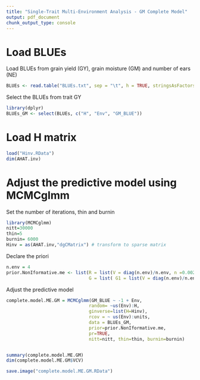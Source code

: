 ---
title: "Single-Trait Multi-Environment Analysis - GM Complete Model"
output: pdf_document
chunk_output_type: console
---
# Load BLUEs


Load BLUEs from grain yield (GY), grain moisture (GM) and number of ears (NE)

```{r eval=FALSE, message=FALSE}
BLUEs <- read.table("BLUEs.txt", sep = "\t", h = TRUE, stringsAsFactors = F)
```

Select the BLUEs from trait GY 

```{r eval=FALSE, message=FALSE}
library(dplyr)
BLUEs_GM <- select(BLUEs, c("H", "Env", "GM_BLUE"))
```


# Load H matrix

```{r eval=FALSE, message=FALSE}
load("Hinv.RData")
dim(AHAT.inv)
```


# Adjust the predictive model using MCMCglmm


Set the number of iterations, thin and burnin

```{r eval=FALSE, message=FALSE}
library(MCMCglmm)
nitt=30000
thin=5
burnin= 6000
Hinv = as(AHAT.inv,"dgCMatrix") # transform to sparse matrix
```

Declare the priori

```{r eval=FALSE, message=FALSE}
n.env = 4
prior.NonIformative.me <- list(R = list(V = diag(n.env)/n.env, n =0.002), 
                               G = list( G1 = list(V = diag(n.env)/n.env, n = 0.002)))
```


Adjust the predictive model 

```{r, eval=FALSE, message=FALSE}
complete.model.ME.GM = MCMCglmm(GM_BLUE ~ -1 + Env,
                               random= ~us(Env):H,
                               ginverse=list(H=Hinv),
                               rcov = ~ us(Env):units,
                               data = BLUEs_GM, 
                               prior=prior.NonIformative.me,
                               pr=TRUE,
                               nitt=nitt, thin=thin, burnin=burnin)


summary(complete.model.ME.GM) 
dim(complete.model.ME.GM$VCV) 

save.image("complete.model.ME.GM.RData")
  
```



